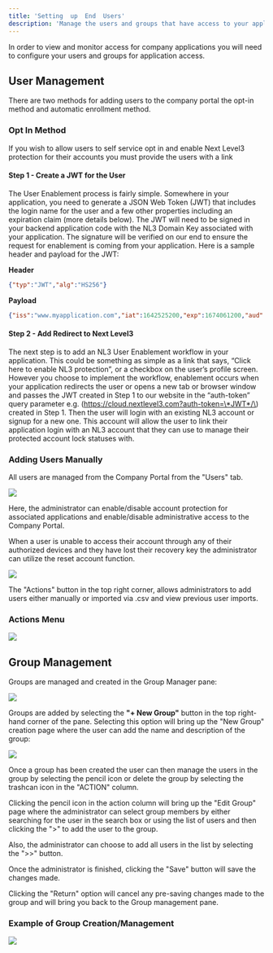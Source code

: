 ---
title: 'Setting  up  End  Users'
description: 'Manage the users and groups that have access to your applications'
---

In order to view and monitor access for company applications you will need to configure your users and groups for application access.

## User  Management

There are two methods for adding users to the company portal the opt-in method and automatic enrollment method.

### Opt  In  Method
If you wish to allow users to self service opt in and enable Next Level3 protection for their accounts you must provide the users with a link 

 
#### Step  1  -  Create  a  JWT  for  the  User 
The User Enablement process is fairly simple. Somewhere in your application, you need to generate a JSON Web Token \(JWT\) that includes the login name for the user and a few other properties including an expiration claim \(more details below\). The JWT will need to be signed in your backend application code with the NL3 Domain Key associated with your application. The signature will be verified on our end to ensure the request for enablement is coming from your application. Here is a sample header and payload for the JWT:

**Header**
```JSON
{"typ":"JWT","alg":"HS256"}
```

**Payload**
```JSON
{"iss":"www.myapplication.com","iat":1642525200,"exp":1674061200,"aud":"auth.nextlevel3.com","sub":"myuser@myapplication.com"}
```

#### Step  2  -  Add  Redirect  to  Next  Level3

The next step is to add an NL3 User Enablement workflow in your application. This could be something as simple as a link that says, “Click here to enable NL3 protection”, or a checkbox on the user’s profile screen. However you choose to implement the workflow, enablement occurs when your application redirects the user or opens a new tab or browser window and passes the JWT created in Step 1 to our website in the “auth-token” query parameter e.g. \(https://cloud.nextlevel3.com?auth-token=\*JWT*/\) created in Step 1. Then the user will login with an existing NL3 account or signup for a new one. This account will allow the user to link their application login with an NL3 account that they can use to manage their protected account lock statuses with.


### Adding  Users  Manually
All users are managed from the Company Portal from the "Users" tab.

<img src="/images/User Management/User1.png" />

Here, the administrator can enable/disable account protection for associated applications and enable/disable administrative access to the Company Portal. 

When a user is unable to access their account through any of their authorized devices and they have lost their recovery key the administrator can utilize the reset account function.

<img src="/images/User Management/User2.png" />

The "Actions" button in the top right corner, allows administrators to add users either manually or imported via .csv and view previous user imports.

### Actions  Menu
<img src="/images/User Management/User3.png" />

## Group  Management
Groups are managed and created in the Group Manager pane:

<img src="/images/Group Management/Group1.png" />

Groups are added by selecting the **"+ New Group"** button in the top right-hand corner of the pane. Selecting this option will bring up the "New Group" creation page where the user can add the name and description of the group:

<img src="/images/Group Management/Group2.png" />

Once a group has been created the user can then manage the users in the group by selecting the pencil icon or delete the group by selecting the trashcan icon in the "ACTION" column. 

Clicking the pencil icon in the action column will bring up the "Edit Group" page where the administrator can select group members by either searching for the user in the search box or using the list of users and then clicking the "\>" to add the user to the group. 

Also, the administrator can choose to add all users in the list by selecting the "\>\>" button. 

Once the administrator is finished, clicking the "Save" button will save the changes made. 

Clicking the "Return" option will cancel any pre-saving changes made to the group and will bring you back to the Group management pane.

### Example  of  Group  Creation/Management

<img src="/images/Group Management/Group3.png" />
